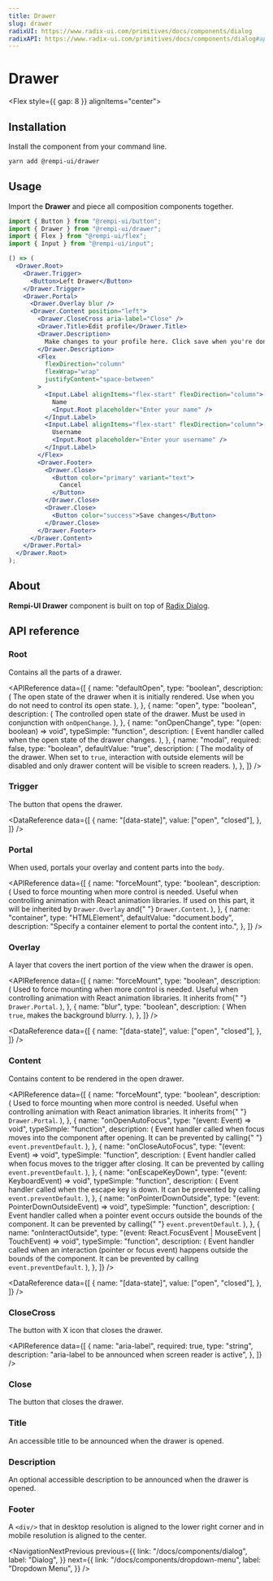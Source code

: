 ```yaml
---
title: Drawer
slug: drawer
radixUI: https://www.radix-ui.com/primitives/docs/components/dialog
radixAPI: https://www.radix-ui.com/primitives/docs/components/dialog#api-reference
---
```


# Drawer

<Description text="The navigation drawers (or 'sidebars') provide ergonomic access to destinations in a site or app functionality such as switching accounts." />

<Flex style={{ gap: 8 }} alignItems="center">
  <RadixUI href="https://www.radix-ui.com/primitives/docs/components/dialog" />
  <RadixAPI href="https://www.radix-ui.com/primitives/docs/components/dialog#api-reference" />
  <SelectVersion />
</Flex>

<PreviewComponent name="drawer" />

## Installation

Install the component from your command line.

```bash
yarn add @rempi-ui/drawer
```

## Usage

Import the <strong>Drawer</strong> and piece all composition components together.

```jsx
import { Button } from "@rempi-ui/button";
import { Drawer } from "@rempi-ui/drawer";
import { Flex } from "@rempi-ui/flex";
import { Input } from "@rempi-ui/input";

() => (
  <Drawer.Root>
    <Drawer.Trigger>
      <Button>Left Drawer</Button>
    </Drawer.Trigger>
    <Drawer.Portal>
      <Drawer.Overlay blur />
      <Drawer.Content position="left">
        <Drawer.CloseCross aria-label="Close" />
        <Drawer.Title>Edit profile</Drawer.Title>
        <Drawer.Description>
          Make changes to your profile here. Click save when you're done.
        </Drawer.Description>
        <Flex
          flexDirection="column"
          flexWrap="wrap"
          justifyContent="space-between"
        >
          <Input.Label alignItems="flex-start" flexDirection="column">
            Name
            <Input.Root placeholder="Enter your name" />
          </Input.Label>
          <Input.Label alignItems="flex-start" flexDirection="column">
            Username
            <Input.Root placeholder="Enter your username" />
          </Input.Label>
        </Flex>
        <Drawer.Footer>
          <Drawer.Close>
            <Button color="primary" variant="text">
              Cancel
            </Button>
          </Drawer.Close>
          <Drawer.Close>
            <Button color="success">Save changes</Button>
          </Drawer.Close>
        </Drawer.Footer>
      </Drawer.Content>
    </Drawer.Portal>
  </Drawer.Root>
);
```

## About

<strong>Rempi-UI Drawer</strong> component is built on top of [Radix Dialog](https://www.radix-ui.com/primitives/docs/components/dialog).

## API reference

### Root

Contains all the parts of a drawer.

<MoreInfo
  componentName="Radix Dialog Root"
  componentLink="https://www.radix-ui.com/primitives/docs/components/dialog#root"
/>

<APIReference
  data={[
    {
      name: "defaultOpen",
      type: "boolean",
      description: (
        <span>
          The open state of the drawer when it is initially rendered. Use when
          you do not need to control its open state.
        </span>
      ),
    },
    {
      name: "open",
      type: "boolean",
      description: (
        <span>
          The controlled open state of the drawer. Must be used in conjunction
          with <code>onOpenChange</code>.
        </span>
      ),
    },
    {
      name: "onOpenChange",
      type: "(open: boolean) => void",
      typeSimple: "function",
      description: (
        <span>
          Event handler called when the open state of the drawer changes.
        </span>
      ),
    },
    {
      name: "modal",
      required: false,
      type: "boolean",
      defaultValue: "true",
      description: (
        <span>
          The modality of the drawer. When set to <code>true</code>, interaction
          with outside elements will be disabled and only drawer content will be
          visible to screen readers.
        </span>
      ),
    },
  ]}
/>

### Trigger

The button that opens the drawer.

<MoreInfo
  componentName="Radix Dialog Trigger"
  componentLink="https://www.radix-ui.com/primitives/docs/components/dialog#trigger"
/>

<DataReference
  data={[
    {
      name: "[data-state]",
      value: ["open", "closed"],
    },
  ]}
/>

### Portal

When used, portals your overlay and content parts into the `body`.

<MoreInfo
  componentName="Radix Dialog Portal"
  componentLink="https://www.radix-ui.com/primitives/docs/components/dialog#portal"
/>

<APIReference
  data={[
    {
      name: "forceMount",
      type: "boolean",
      description: (
        <span>
          Used to force mounting when more control is needed. Useful when
          controlling animation with React animation libraries. If used on this
          part, it will be inherited by <code>Drawer.Overlay</code> and{" "}
          <code>Drawer.Content</code>.
        </span>
      ),
    },
    {
      name: "container",
      type: "HTMLElement",
      defaultValue: "document.body",
      description: "Specify a container element to portal the content into.",
    },
  ]}
/>

### Overlay

A layer that covers the inert portion of the view when the drawer is open.

<MoreInfo
  componentName="Radix Dialog Overlay"
  componentLink="https://www.radix-ui.com/primitives/docs/components/dialog#overlay"
/>

<APIReference
  data={[
    {
      name: "forceMount",
      type: "boolean",
      description: (
        <span>
          Used to force mounting when more control is needed. Useful when
          controlling animation with React animation libraries. It inherits from{" "}
          <code>Drawer.Portal</code>.
        </span>
      ),
    },
    {
      name: "blur",
      type: "boolean",
      description: (
        <span>
          When <code>true</code>, makes the background blurry.
        </span>
      ),
    },
  ]}
/>

<DataReference
  data={[
    {
      name: "[data-state]",
      value: ["open", "closed"],
    },
  ]}
/>

### Content

Contains content to be rendered in the open drawer.

<MoreInfo
  componentName="Radix Dialog Content"
  componentLink="https://www.radix-ui.com/primitives/docs/components/dialog#content"
/>

<APIReference
  data={[
    {
      name: "forceMount",
      type: "boolean",
      description: (
        <span>
          Used to force mounting when more control is needed. Useful when
          controlling animation with React animation libraries. It inherits from{" "}
          <code>Drawer.Portal</code>.
        </span>
      ),
    },
    {
      name: "onOpenAutoFocus",
      type: "(event: Event) => void",
      typeSimple: "function",
      description: (
        <span>
          Event handler called when focus moves into the component after
          opening. It can be prevented by calling{" "}
          <code>event.preventDefault</code>.
        </span>
      ),
    },
    {
      name: "onCloseAutoFocus",
      type: "(event: Event) => void",
      typeSimple: "function",
      description: (
        <span>
          Event handler called when focus moves to the trigger after closing. It
          can be prevented by calling <code>event.preventDefault</code>.
        </span>
      ),
    },
    {
      name: "onEscapeKeyDown",
      type: "(event: KeyboardEvent) => void",
      typeSimple: "function",
      description: (
        <span>
          Event handler called when the escape key is down. It can be prevented
          by calling <code>event.preventDefault</code>.
        </span>
      ),
    },
    {
      name: "onPointerDownOutside",
      type: "(event: PointerDownOutsideEvent) => void",
      typeSimple: "function",
      description: (
        <span>
          Event handler called when a pointer event occurs outside the bounds of
          the component. It can be prevented by calling{" "}
          <code>event.preventDefault</code>.
        </span>
      ),
    },
    {
      name: "onInteractOutside",
      type: "(event: React.FocusEvent | MouseEvent | TouchEvent) => void",
      typeSimple: "function",
      description: (
        <span>
          Event handler called when an interaction (pointer or focus event)
          happens outside the bounds of the component. It can be prevented by
          calling <code>event.preventDefault</code>.
        </span>
      ),
    },
  ]}
/>

<DataReference
  data={[
    {
      name: "[data-state]",
      value: ["open", "closed"],
    },
  ]}
/>

### CloseCross

The button with X icon that closes the drawer.

<APIReference
  data={[
    {
      name: "aria-label",
      required: true,
      type: "string",
      description: "aria-label to be announced when screen reader is active",
    },
  ]}
/>

### Close

The button that closes the drawer.

<MoreInfo
  componentName="Radix Dialog Close"
  componentLink="https://www.radix-ui.com/primitives/docs/components/dialog#close"
/>

### Title

An accessible title to be announced when the drawer is opened.

<MoreInfo
  componentName="Radix Dialog Title"
  componentLink="https://www.radix-ui.com/primitives/docs/components/dialog#title"
/>

### Description

An optional accessible description to be announced when the drawer is opened.

<MoreInfo
  componentName="Radix Dialog Description"
  componentLink="https://www.radix-ui.com/primitives/docs/components/dialog#description"
/>

### Footer

A `<div/>` that in desktop resolution is aligned to the lower right corner and in mobile resolution is aligned to the center.

<NavigationNextPrevious
  previous={{
    link: "/docs/components/dialog",
    label: "Dialog",
  }}
  next={{
    link: "/docs/components/dropdown-menu",
    label: "Dropdown Menu",
  }}
/>
